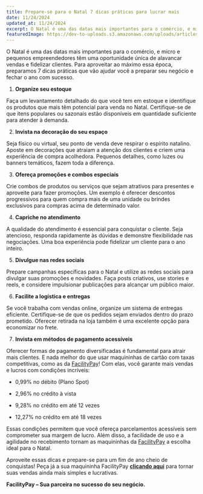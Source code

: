 ```yaml
---
title: Prepare-se para o Natal 7 dicas práticas para lucrar mais
date: 11/24/2024
updated_at: 11/24/2024
excerpt: O Natal é uma das datas mais importantes para o comércio, e micro e pequenos empreendedores têm uma oportunidade única de alavancar vendas e fidelizar clientes. Para aproveitar ao máximo essa época, preparamos 7 dicas práticas que vão ajudar você a preparar seu negócio e fechar o ano com sucesso.
featuredImage: https://dev-to-uploads.s3.amazonaws.com/uploads/articles/us0isgec49gyoaxr2kv6.jpg
---
```


O Natal é uma das datas mais importantes para o comércio, e micro e pequenos empreendedores têm uma oportunidade única de alavancar vendas e fidelizar clientes. Para aproveitar ao máximo essa época, preparamos 7 dicas práticas que vão ajudar você a preparar seu negócio e fechar o ano com sucesso.

1.  **Organize seu estoque**

Faça um levantamento detalhado do que você tem em estoque e identifique os produtos que mais têm potencial para venda no Natal. Certifique-se de que itens populares ou sazonais estão disponíveis em quantidade suficiente para atender à demanda.

2.  **Invista na decoração do seu espaço**

Seja físico ou virtual, seu ponto de venda deve respirar o espírito natalino. Aposte em decorações que atraiam a atenção dos clientes e criem uma experiência de compra acolhedora. Pequenos detalhes, como luzes ou banners temáticos, fazem toda a diferença.

3.  **Ofereça promoções e combos especiais**

Crie combos de produtos ou serviços que sejam atrativos para presentes e aproveite para fazer promoções. Um exemplo é oferecer descontos progressivos para quem compra mais de uma unidade ou brindes exclusivos para compras acima de determinado valor.

4.  **Capriche no atendimento**

A qualidade do atendimento é essencial para conquistar o cliente. Seja atencioso, responda rapidamente às dúvidas e demonstre flexibilidade nas negociações. Uma boa experiência pode fidelizar um cliente para o ano inteiro.

5.  **Divulgue nas redes sociais**

Prepare campanhas específicas para o Natal e utilize as redes sociais para divulgar suas promoções e novidades. Faça posts criativos, use stories e reels, e considere impulsionar publicações para alcançar um público maior.

6.  **Facilite a logística e entregas**

Se você trabalha com vendas online, organize um sistema de entregas eficiente. Certifique-se de que os pedidos sejam enviados dentro do prazo prometido. Oferecer retirada na loja também é uma excelente opção para economizar no frete.

7.  **Invista em métodos de pagamento acessíveis**

Oferecer formas de pagamento diversificadas é fundamental para atrair mais clientes. E nada melhor do que usar maquininhas de cartão com taxas competitivas, como as da [FacilityPay](https://facilitypay.com.br/)! Com elas, você garante mais vendas e lucros com condições incríveis:

- 0,99% no débito (Plano Spot)

- 2,96% no crédito à vista

- 9,28% no crédito em até 12 vezes

- 12,27% no crédito em até 18 vezes

Essas condições permitem que você ofereça parcelamentos acessíveis sem comprometer sua margem de lucro. Além disso, a facilidade de uso e a agilidade no recebimento tornam as maquininhas da [FacilityPay](https://facilitypay.com.br/) a escolha ideal para o Natal.

Aproveite essas dicas e prepare-se para um fim de ano cheio de conquistas! Peça já a sua maquininha FacilityPay **[clicando aqui](https://facilitypay.com.br/)** para tornar suas vendas ainda mais simples e lucrativas.

**FacilityPay – Sua parceira no sucesso do seu negócio.**
